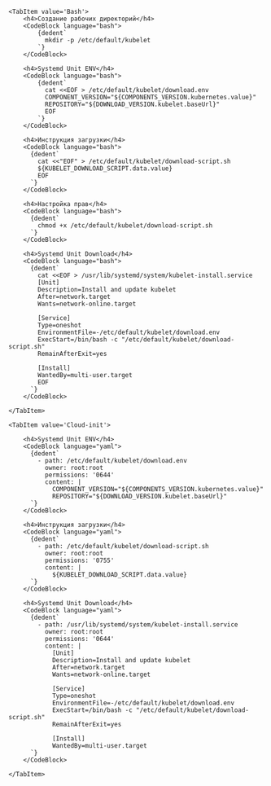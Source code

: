 


<Tabs groupId="install-type">

    <TabItem value='Bash'>
        <h4>Создание рабочих директорий</h4>
        <CodeBlock language="bash">
            {dedent`
              mkdir -p /etc/default/kubelet
            `}
        </CodeBlock>

        <h4>Systemd Unit ENV</h4>
        <CodeBlock language="bash">
            {dedent`
              cat <<EOF > /etc/default/kubelet/download.env
              COMPONENT_VERSION="${COMPONENTS_VERSION.kubernetes.value}"
              REPOSITORY="${DOWNLOAD_VERSION.kubelet.baseUrl}"
              EOF
            `}
        </CodeBlock>

        <h4>Инструкция загрузки</h4>
        <CodeBlock language="bash">
          {dedent`
            cat <<"EOF" > /etc/default/kubelet/download-script.sh
            ${KUBELET_DOWNLOAD_SCRIPT.data.value}
            EOF
          `}
        </CodeBlock>

        <h4>Настройка прав</h4>
        <CodeBlock language="bash">
          {dedent`
            chmod +x /etc/default/kubelet/download-script.sh
          `}
        </CodeBlock>

        <h4>Systemd Unit Download</h4>
        <CodeBlock language="bash">
          {dedent`
            cat <<EOF > /usr/lib/systemd/system/kubelet-install.service
            [Unit]
            Description=Install and update kubelet
            After=network.target
            Wants=network-online.target

            [Service]
            Type=oneshot
            EnvironmentFile=-/etc/default/kubelet/download.env
            ExecStart=/bin/bash -c "/etc/default/kubelet/download-script.sh"
            RemainAfterExit=yes

            [Install]
            WantedBy=multi-user.target
            EOF
          `}
        </CodeBlock>

    </TabItem>

    <TabItem value='Cloud-init'>

        <h4>Systemd Unit ENV</h4>
        <CodeBlock language="yaml">
          {dedent`
            - path: /etc/default/kubelet/download.env
              owner: root:root
              permissions: '0644'
              content: |
                COMPONENT_VERSION="${COMPONENTS_VERSION.kubernetes.value}"
                REPOSITORY="${DOWNLOAD_VERSION.kubelet.baseUrl}"
          `}
        </CodeBlock>

        <h4>Инструкция загрузки</h4>
        <CodeBlock language="yaml">
          {dedent`
            - path: /etc/default/kubelet/download-script.sh
              owner: root:root
              permissions: '0755'
              content: |
                ${KUBELET_DOWNLOAD_SCRIPT.data.value}
          `}
        </CodeBlock>

        <h4>Systemd Unit Download</h4>
        <CodeBlock language="yaml">
          {dedent`
            - path: /usr/lib/systemd/system/kubelet-install.service
              owner: root:root
              permissions: '0644'
              content: |
                [Unit]
                Description=Install and update kubelet
                After=network.target
                Wants=network-online.target

                [Service]
                Type=oneshot
                EnvironmentFile=-/etc/default/kubelet/download.env
                ExecStart=/bin/bash -c "/etc/default/kubelet/download-script.sh"
                RemainAfterExit=yes

                [Install]
                WantedBy=multi-user.target
          `}
        </CodeBlock>

    </TabItem>

</Tabs>
